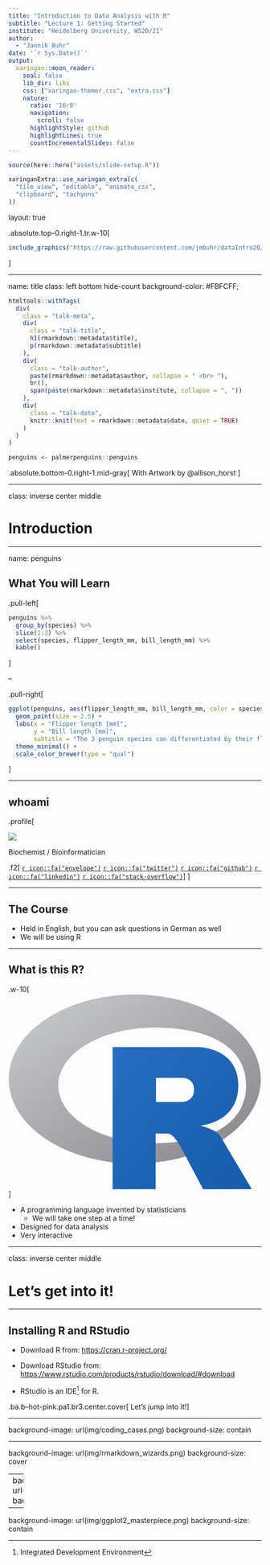 ```yaml
---
title: "Introduction to Data Analysis with R"
subtitle: "Lecture 1: Getting Started"
institute: "Heidelberg University, WS20/21"
author: 
  - "Jannik Buhr"
date: '`r Sys.Date()`'
output:
  xaringan::moon_reader:
    seal: false
    lib_dir: libs
    css: ["xaringan-themer.css", "extra.css"]
    nature:
      ratio: '16:9'
      navigation:
        scroll: false
      highlightStyle: github
      highlightLines: true
      countIncrementalSlides: false
---
```


```r
source(here::here("assets/slide-setup.R"))

xaringanExtra::use_xaringan_extra(c(
  "tile_view", "editable", "animate_css",
  "clipboard", "tachyons"
))
```

layout: true

.absolute.top-0.right-1.tr.w-10[
```r
include_graphics("https://raw.githubusercontent.com/jmbuhr/dataIntro20/master/images/hex.png")
```
]

---

name: title
class: left bottom hide-count
background-color: #FBFCFF;

```r
htmltools::withTags(
  div(
    class = "talk-meta",
    div(
      class = "talk-title",
      h1(rmarkdown::metadata$title),
      p(rmarkdown::metadata$subtitle)
    ),
    div(
      class = "talk-author",
      paste(rmarkdown::metadata$author, collapse = " <br> "),
      br(),
      span(paste(rmarkdown::metadata$institute, collapse = ", "))
    ),
    div(
      class = "talk-date",
      knitr::knit(text = rmarkdown::metadata$date, quiet = TRUE)
    )
  )
)

penguins <- palmerpenguins::penguins
```

.absolute.bottom-0.right-1.mid-gray[
With Artwork by @allison_horst
]

---

class: inverse center middle

# Introduction

---

name: penguins

## What You will Learn

.pull-left[
```r
penguins %>%
  group_by(species) %>% 
  slice(1:3) %>% 
  select(species, flipper_length_mm, bill_length_mm) %>% 
  kable()
```
]

--

.pull-right[
```r
ggplot(penguins, aes(flipper_length_mm, bill_length_mm, color = species)) +
  geom_point(size = 2.5) +
  labs(x = "Flipper length [mm]",
       y = "Bill length [mm]",
       subtitle = "The 3 penguin species can differentiated by their flipper and bill lengths") +
  theme_minimal() +
  scale_color_brewer(type = "qual")
```
]

---

## whoami 

.profile[

<img src="https://jmbuhr.de/authors/jannik/avatar_hu025880598027fd69dc9686095ad1784e_425141_270x270_fill_lanczos_center_2.png" class="profile-circle">

Biochemist / Bioinformatician

.f2[
[`r icon::fa("envelope")`](https://jmbuhr.de/#contact)
[`r icon::fa("twitter")`](https://twitter.com/JannikBuhr)
[`r icon::fa("github")`](https://github.com/jmbuhr)
[`r icon::fa("linkedin")`](https://www.linkedin.com/in/jmbuhr/)
[`r icon::fa("stack-overflow")`](https://stackoverflow.com/users/9130337/jannik-buhr?tab=profile)
]
]

---

## The Course

- Held in English, but you can ask questions in German as well
- We will be using R

---

## What is this R?

.w-10[
<svg xmlns="http://www.w3.org/2000/svg" xmlns:xlink="http://www.w3.org/1999/xlink" preserveAspectRatio="xMidYMid" viewBox="0 0 724 561">
  <defs>
    <linearGradient id="gradientFill-1" x1="0" x2="1" y1="0" y2="1" gradientUnits="objectBoundingBox" spreadMethod="pad">
      <stop offset="0" stop-color="rgb(203,206,208)" stop-opacity="1"/>
      <stop offset="1" stop-color="rgb(132,131,139)" stop-opacity="1"/>
    </linearGradient>
    <linearGradient id="gradientFill-2" x1="0" x2="1" y1="0" y2="1" gradientUnits="objectBoundingBox" spreadMethod="pad">
      <stop offset="0" stop-color="rgb(39,109,195)" stop-opacity="1"/>
      <stop offset="1" stop-color="rgb(22,92,170)" stop-opacity="1"/>
    </linearGradient>
  </defs>
  <path d="M361.453,485.937 C162.329,485.937 0.906,377.828 0.906,244.469 C0.906,111.109 162.329,3.000 361.453,3.000 C560.578,3.000 722.000,111.109 722.000,244.469 C722.000,377.828 560.578,485.937 361.453,485.937 ZM416.641,97.406 C265.289,97.406 142.594,171.314 142.594,262.484 C142.594,353.654 265.289,427.562 416.641,427.562 C567.992,427.562 679.687,377.033 679.687,262.484 C679.687,147.971 567.992,97.406 416.641,97.406 Z" fill="url(#gradientFill-1)" fill-rule="evenodd"/>
  <path d="M550.000,377.000 C550.000,377.000 571.822,383.585 584.500,390.000 C588.899,392.226 596.510,396.668 602.000,402.500 C607.378,408.212 610.000,414.000 610.000,414.000 L696.000,559.000 L557.000,559.062 L492.000,437.000 C492.000,437.000 478.690,414.131 470.500,407.500 C463.668,401.969 460.755,400.000 454.000,400.000 C449.298,400.000 420.974,400.000 420.974,400.000 L421.000,558.974 L298.000,559.026 L298.000,152.938 L545.000,152.938 C545.000,152.938 657.500,154.967 657.500,262.000 C657.500,369.033 550.000,377.000 550.000,377.000 ZM496.500,241.024 L422.037,240.976 L422.000,310.026 L496.500,310.002 C496.500,310.002 531.000,309.895 531.000,274.877 C531.000,239.155 496.500,241.024 496.500,241.024 Z" fill="url(#gradientFill-2)" fill-rule="evenodd"/>
</svg>
]

- A programming language invented by statisticians
  - We will take one step at a time!
- Designed for data analysis
- Very interactive

---

class: inverse center middle

# Let's get into it!

---

## Installing R and RStudio

- Download R from: <https://cran.r-project.org/>
- Download RStudio from: <https://www.rstudio.com/products/rstudio/download/#download>

- RStudio is an IDE^[Integrated Development Environment] for R.

.ba.b--hot-pink.pa1.br3.center.cover[
Let's jump into it!
]


---

background-image: url(img/coding_cases.png)
background-size: contain

---

background-image: url(img/rmarkdown_wizards.png)
background-size: cover

---
background-image: url(img/lter_penguins.png)
background-size: cover

---

background-image: url(img/ggplot2_masterpiece.png)
background-size: contain

